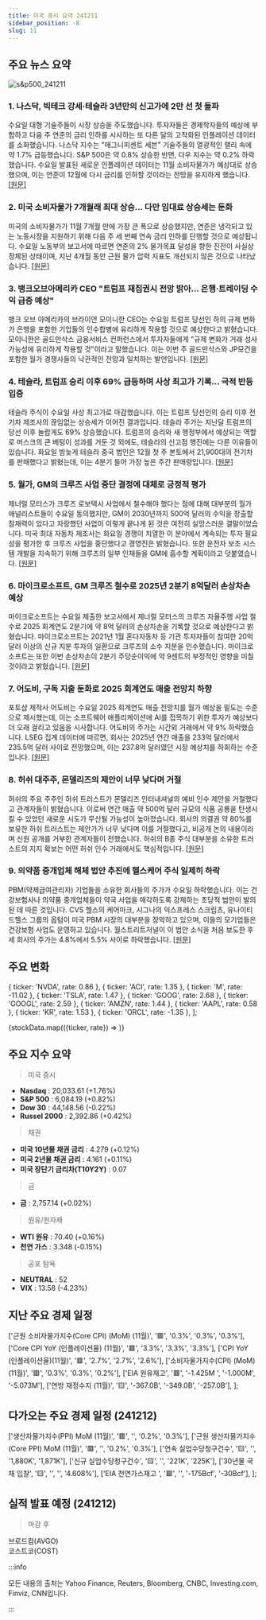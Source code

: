 ```yaml
---
title: 미국 증시 요약 241211
sidebar_position: -8
slug: 11
---
```


## 주요 뉴스 요약

![s&p500_241211](/map/241211.png)

### 1. **나스닥, 빅테크 강세·테슬라 3년만의 신고가에 2만 선 첫 돌파**

수요일 대형 기술주들이 시장 상승을 주도했습니다. 투자자들은 경제학자들의 예상에 부합하고 다음 주 연준의 금리 인하를 시사하는 또 다른 달의 고착화된 인플레이션 데이터를 소화했습니다. 나스닥 지수는 "매그니피센트 세븐" 기술주들의 열광적인 랠리 속에 약 1.7% 급등했습니다. S&P 500은 약 0.8% 상승한 반면, 다우 지수는 약 0.2% 하락했습니다. 수요일 발표된 새로운 인플레이션 데이터는 11월 소비자물가가 예상대로 상승했으며, 이는 연준이 12월에 다시 금리를 인하할 것이라는 전망을 유지하게 했습니다. [[원문]](https://finance.yahoo.com/news/live/stock-market-today-nasdaq-tops-20000-for-first-time-as-big-tech-surges-tesla-hits-first-record-in-3-years-210654737.html)

### 2. **미국 소비자물가 7개월래 최대 상승... 다만 임대료 상승세는 둔화**

미국의 소비자물가가 11월 7개월 만에 가장 큰 폭으로 상승했지만, 연준은 냉각되고 있는 노동시장을 지원하기 위해 다음 주 세 번째 연속 금리 인하를 단행할 것으로 예상됩니다. 수요일 노동부의 보고서에 따르면 연준의 2% 물가목표 달성을 향한 진전이 사실상 정체된 상태이며, 지난 4개월 동안 근원 물가 압력 지표도 개선되지 않은 것으로 나타났습니다. [[원문]](https://www.reuters.com/markets/us/us-consumer-prices-post-largest-gain-seven-months-november-2024-12-11/)

### 3. **뱅크오브아메리카 CEO "트럼프 재집권시 전망 밝아... 은행·트레이딩 수익 급증 예상"**

뱅크 오브 아메리카의 브라이언 모이니한 CEO는 수요일 트럼프 당선인 하의 규제 변화가 은행을 포함한 기업들의 인수합병에 유리하게 작용할 것으로 예상한다고 밝혔습니다. 모이니한은 골드만삭스 금융서비스 컨퍼런스에서 투자자들에게 "규제 변화가 거래 성사 가능성에 유리하게 작용할 것"이라고 말했습니다. 이는 이번 주 골드만삭스와 JP모건을 포함한 월가 경쟁사들의 낙관적인 전망과 일치하는 발언입니다. [[원문]](https://www.reuters.com/business/finance/bofa-ceo-says-business-outlook-is-brighter-under-trump-expects-surge-banking-2024-12-11/)

### 4. **테슬라, 트럼프 승리 이후 69% 급등하며 사상 최고가 기록... 극적 반등 입증**

테슬라 주식이 수요일 사상 최고가로 마감했습니다. 이는 트럼프 당선인의 승리 이후 전기차 제조사의 끊임없는 상승세가 이어진 결과입니다. 테슬라 주가는 지난달 트럼프의 당선 이후 놀랍게도 69% 상승했습니다. 트럼프의 승리와 새 행정부에서 예상되는 역할로 머스크의 큰 베팅이 성과를 거둔 것 외에도, 테슬라의 신고점 행진에는 다른 이유들이 있습니다. 화요일 밤늦게 테슬라 중국 법인은 12월 첫 주 본토에서 21,900대의 전기차를 판매했다고 밝혔는데, 이는 4분기 들어 가장 높은 주간 판매량입니다. [[원문]](https://finance.yahoo.com/news/tesla-stock-closes-at-all-time-high-as-69-surge-since-trumps-win-cements-dramatic-turnaround-211555458.html)

### 5. **월가, GM의 크루즈 사업 중단 결정에 대체로 긍정적 평가**

제너럴 모터스가 크루즈 로보택시 사업에서 철수해야 했다는 점에 대해 대부분의 월가 애널리스트들이 수요일 동의했지만, GM이 2030년까지 500억 달러의 수익을 창출할 잠재력이 있다고 자랑했던 사업이 이렇게 끝나게 된 것은 여전히 실망스러운 결말이었습니다. 미국 최대 자동차 제조사는 화요일 경쟁이 치열한 이 분야에서 계속되는 투자 필요성을 평가한 후 크루즈 사업을 중단했다고 경영진은 밝혔습니다. 또한 운전자 보조 시스템 개발을 지속하기 위해 크루즈의 일부 인재들을 GM에 흡수할 계획이라고 덧붙였습니다. [[원문]](https://www.reuters.com/business/autos-transportation/wall-street-mostly-upbeat-gms-decision-pull-plug-cruise-2024-12-11/)

### 6. **마이크로소프트, GM 크루즈 철수로 2025년 2분기 8억달러 손상차손 예상**

마이크로소프트는 수요일 제출한 보고서에서 제너럴 모터스의 크루즈 자율주행 사업 철수로 2025 회계연도 2분기에 약 8억 달러의 손상차손을 기록할 것으로 예상한다고 밝혔습니다. 마이크로소프트는 2021년 1월 혼다자동차 등 기관 투자자들이 참여한 20억 달러 이상의 신규 지분 투자의 일환으로 크루즈의 소수 지분을 인수했습니다. 마이크로소프트는 또한 이번 손상차손이 2분기 주당순이익에 약 9센트의 부정적인 영향을 미칠 것이라고 밝혔습니다. [[원문]](https://www.reuters.com/technology/microsoft-expects-800-million-impairment-charge-q2-2025-over-general-motors-2024-12-11/)

### 7. **어도비, 구독 지출 둔화로 2025 회계연도 매출 전망치 하향**

포토샵 제작사 어도비는 수요일 2025 회계연도 매출 전망치를 월가 예상을 밑도는 수준으로 제시했는데, 이는 소프트웨어 애플리케이션에 AI를 접목하기 위한 투자가 예상보다 더 오래 걸리고 있음을 시사합니다. 어도비의 주가는 시간외 거래에서 약 9% 하락했습니다. LSEG 집계 데이터에 따르면, 회사는 2025년 연간 매출을 233억 달러에서 235.5억 달러 사이로 전망했으며, 이는 237.8억 달러였던 시장 예상치를 하회하는 수준입니다. [[원문]](https://www.reuters.com/technology/adobe-forecasts-annual-revenue-below-estimates-2024-12-11/)

### 8. **허쉬 대주주, 몬델리즈의 제안이 너무 낮다며 거절**

허쉬의 주요 주주인 허쉬 트러스트가 몬델리즈 인터내셔널의 예비 인수 제안을 거절했다고 관계자들이 밝혔습니다. 이로써 연간 매출 약 500억 달러 규모의 식품 공룡을 탄생시킬 수 있었던 새로운 시도가 무산될 가능성이 높아졌습니다. 회사의 의결권 약 80%를 보유한 허쉬 트러스트는 제안가가 너무 낮다며 이를 거절했다고, 비공개 논의 내용이라며 신원 공개를 거부한 관계자들이 전했습니다. 허쉬의 B종 주식 대부분을 소유한 트러스트의 지지 확보는 어떤 허쉬 인수 거래에서도 핵심적입니다. [[원문]](https://www.bloomberg.com/news/articles/2024-12-11/hershey-s-main-owner-said-to-reject-mondelez-s-offer-as-too-low)

### 9. **의약품 중개업체 해체 법안 추진에 헬스케어 주식 일제히 하락**

PBM(약제급여관리자) 기업들을 소유한 회사들의 주가가 수요일 하락했습니다. 이는 건강보험사나 의약품 중개업체들이 약국 사업을 매각하도록 강제하는 초당적 법안이 발의된 데 따른 것입니다. CVS 헬스의 케어마크, 시그나의 익스프레스 스크립츠, 유나이티드헬스 그룹의 옵텀이 미국 PBM 시장의 대부분을 장악하고 있으며, 이들의 모기업들은 건강보험 사업도 운영하고 있습니다. 월스트리트저널이 이 법안 소식을 처음 보도한 후 세 회사의 주가는 4.8%에서 5.5% 사이로 하락했습니다. [[원문]](https://www.reuters.com/business/healthcare-pharmaceuticals/health-insurer-stocks-fall-wsj-says-lawmakers-set-break-up-pharmacy-benefit-2024-12-11/)

## 주요 변화

  { ticker: 'NVDA', rate: 0.86 },
  { ticker: 'ACI', rate: 1.35 },
  { ticker: 'M', rate: -11.02 },
  { ticker: 'TSLA', rate: 1.47 },
  { ticker: 'GOOG', rate: 2.68 },
  { ticker: 'GOOGL', rate: 2.59 },
  { ticker: 'AMZN', rate: 1.44 },
  { ticker: 'AAPL', rate: 0.58 },
  { ticker: 'KR', rate: 1.53 },
  { ticker: 'ORCL', rate: -1.35 },
];

{stockData.map(({ticker, rate}) => <StockCardMini key={ticker} ticker={ticker} rate={rate}></StockCardMini>)}

## 주요 지수 요약

> 미국 증시

- **Nasdaq** : 20,033.61 (+1.76%)
- **S&P 500** : 6,084.19 (+0.82%)
- **Dow 30** : 44,148.56 (-0.22%)
- **Russel 2000** : 2,392.86 (+0.42%)

> 채권

- **미국 10년물 채권 금리** : 4.279 (+0.12%)
- **미국 2년물 채권 금리** : 4.161 (+0.11%)
- **미국 장단기 금리차(T10Y2Y)** : 0.07

> 금

- **금** : 2,757.14 (+0.02%)

> 원유/원자재

- **WTI 원유** : 70.40 (+0.16%)
- **천연 가스** : 3.348 (-0.15%)

> 공포 탐욕

- **NEUTRAL** : 52
- **VIX** : 13.58 (-4.23%)

## 지난 주요 경제 일정

  ['근원 소비자물가지수(Core CPI) (MoM) (11월)', '🟥', '0.3%', '0.3%', '0.3%'],
  ['Core CPI YoY (인플레이션율) (11월)', '🟥', '3.3%', '3.3%', '3.3%'],
  ['CPI YoY (인플레이션율)(11월)', '🟥', '2.7%', '2.7%', '2.6%'],
  ['소비자물가지수(CPI) (MoM) (11월)', '🟥', '0.3%', '0.3%', '0.2%'],
  ['EIA 원유재고', '🟥', '-1.425M	', '-1.000M', '-5.073M'],
  ['연방 재정수지 (11월)', '🟨', '-367.0B', '-349.0B', '-257.0B'],
];

<EconomicCalendar data={eventsData} />

## 다가오는 주요 경제 일정 (241212)

  ['생산자물가지수(PPI) MoM (11월)', '🟥', '', '0.2%', '0.3%'],
  ['근원 생산자물가지수(Core PPI) MoM (11월)', '🟥', '', '0.2%', '0.3%'],
  ['연속 실업수당청구건수', '🟨', '', '1,880K', '1,871K'],
  ['신규 실업수당청구건수', '🟨', '', '221K', '225K'],
  ['30년물 국채 입찰', '🟨', '', '', '4.608%'],
  ['EIA 천연가스재고 ', '🟩', '', '-175Bcf', '-30Bcf'],
];

<EconomicCalendar data={nextEventsData} />

## 실적 발표 예정 (241212)

> 마감 후

브로드컴(AVGO)  
코스트코(COST)

:::info

모든 내용의 출처는 Yahoo Finance, Reuters, Bloomberg, CNBC, Investing.com, Finviz, CNN입니다.

:::
